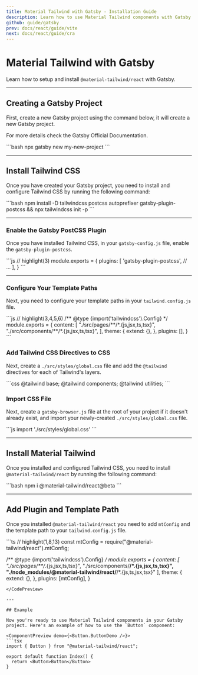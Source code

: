 ```yaml
---
title: Material Tailwind with Gatsby - Installation Guide
description: Learn how to use Material Tailwind components with Gatsby and Tailwind CSS to easily create elegant and flexible pages.
github: guide/gatsby
prev: docs/react/guide/vite
next: docs/react/guide/cra
---
```


# Material Tailwind with Gatsby

Learn how to setup and install `@material-tailwind/react` with Gatsby.

---

## Creating a Gatsby Project

First, create a new Gatsby project using the command below, it will create a new Gatsby project.

For more details check the <Link href="https://www.gatsbyjs.com/docs/reference/gatsby-cli/#how-to-use-gatsby-cli?ref=material-tailwind" target="_blank">Gatsby Official Documentation</Link>.

<CodePreview>
```bash
npx gatsby new my-new-project
```
</CodePreview>

---

## Install Tailwind CSS

Once you have created your Gatsby project, you need to install and configure Tailwind CSS by running the following command:

<CodePreview>
```bash
npm install -D tailwindcss postcss autoprefixer gatsby-plugin-postcss && npx tailwindcss init -p
```
</CodePreview>

---

### Enable the Gatsby PostCSS Plugin

Once you have installed Tailwind CSS, in your `gatsby-config.js` file, enable the `gatsby-plugin-postcss`.

<CodePreview>
```js
// highlight(3)
module.exports = {
  plugins: [
    'gatsby-plugin-postcss',
    // ...
  ],
}
```
</CodePreview>

---

### Configure Your Template Paths

Next, you need to configure your template paths in your `tailwind.config.js` file.

<CodePreview>
```js
// highlight(3,4,5,6)
/** @type {import('tailwindcss').Config} */
module.exports = {
  content: [
    "./src/pages/**/*.{js,jsx,ts,tsx}",
    "./src/components/**/*.{js,jsx,ts,tsx}",
  ],
  theme: {
    extend: {},
  },
  plugins: [],
}
```
</CodePreview>

### Add Tailwind CSS Directives to CSS

Next, create a `./src/styles/global.css` file and add the `@tailwind` directives for each of Tailwind's layers.

<CodePreview>
```css
@tailwind base;
@tailwind components;
@tailwind utilities;
```
</CodePreview>

### Import CSS File

Next, create a `gatsby-browser.js` file at the root of your project if it doesn't already exist, and import your newly-created `./src/styles/global.css` file.

<CodePreview>
```js
import './src/styles/global.css'
```
</CodePreview>

---

## Install Material Tailwind

Once you installed and configured Tailwind CSS, you need to install `@material-tailwind/react` by running the following command:

<CodePreview>
```bash
npm i @material-tailwind/react@beta
```
</CodePreview>

---

## Add Plugin and Template Path

Once you installed `@material-tailwind/react` you need to add `mtConfig` and the template path to your `tailwind.config.js` file.

<CodePreview>
```ts
// highlight(1,8,13)
const mtConfig = require("@material-tailwind/react").mtConfig;

/** @type {import('tailwindcss').Config} */
module.exports = {
  content: [
    "./src/pages/**/*.{js,jsx,ts,tsx}",
    "./src/components/**/*.{js,jsx,ts,tsx}",
    "./node_modules/@material-tailwind/react/**/*.{js,ts,jsx,tsx}"
  ],
  theme: {
    extend: {},
  },
  plugins: [mtConfig],
}
```
</CodePreview>

---

## Example

Now you're ready to use Material Tailwind components in your Gatsby project. Here's an example of how to use the `Button` component:

<ComponentPreview demo={<Button.ButtonDemo />}>
```tsx
import { Button } from "@material-tailwind/react";

export default function Index() {
  return <Button>Button</Button>
}
```
</ComponentPreview>
